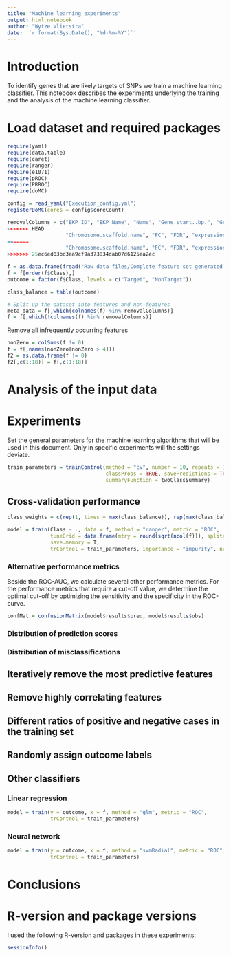 ```yaml
---
title: "Machine learning experiments"
output: html_notebook
author: "Wytze Vlietstra"
date: '`r format(Sys.Date(), "%d-%m-%Y")`'
---
```


# Introduction

To identify genes that are likely targets of SNPs we train a machine learning classifier.
This notebook describes the experiments underlying the training and the analysis of the machine learning classifier.


# Load dataset and required packages

```r
require(yaml)
require(data.table)
require(caret)
require(ranger)
require(e1071)
require(pROC)
require(PRROC)
require(doMC)

config = read_yaml("Execution_config.yml")
registerDoMC(cores = config$coreCount)
```

```r
removalColumns = c("EKP_ID", "EKP_Name", "Name", "Gene.start..bp.", "Gene.end..bp.",
<<<<<<< HEAD
                   "Chromosome.scaffold.name", "FC", "FDR", "expression")
=======
                   "Chromosome.scaffold.name", "FC", "FDR", "expression", "Class")
>>>>>>> 25ec6ed03bd3ea9cf9a373834dab07d6125ea2ec

f = as.data.frame(fread("Raw data files/Complete feature set generated on 28-06-2019.csv"))
f = f[order(f$Class),]
outcome = factor(f$Class, levels = c("Target", "NonTarget"))

class_balance = table(outcome)

# Split up the dataset into features and non-features
meta_data = f[,which(colnames(f) %in% removalColumns)]
f = f[,which(!colnames(f) %in% removalColumns)]
```

Remove all infrequently occurring features
```r
nonZero = colSums(f != 0)
f = f[,names(nonZero[nonZero > 4])]
f2 = as.data.frame(f != 0)
f2[,c(1:18)] = f[,c(1:18)]
```

# Analysis of the input data

# Experiments

Set the general parameters for the machine learning algorithms that will be used in this document.
Only in specific experiments will the settings deviate.

```r
train_parameters = trainControl(method = "cv", number = 10, repeats = 10,
                                classProbs = TRUE, savePredictions = TRUE, 
                                summaryFunction = twoClassSummary)
```

## Cross-validation performance
```r
class_weights = c(rep(1, times = max(class_balance)), rep(max(class_balance)/min(class_balance), times = min(class_balance)))

model = train(Class ~ ., data = f, method = "ranger", metric = "ROC", 
              tuneGrid = data.frame(mtry = round(sqrt(ncol(f))), splitrule = "gini", min.node.size = 1),
              save.memory = T,
              trControl = train_parameters, importance = "impurity", num.trees = 1000)
```

### Alternative performance metrics

Beside the ROC-AUC, we calculate several other performance metrics.
For the performance metrics that require a cut-off value, we determine the optimal cut-off by optimizing the sensitivity and the specificity in the ROC-curve.

```r
confMat = confusionMatrix(model$results$pred, model$results$obs)

```

### Distribution of prediction scores

### Distribution of misclassifications

## Iteratively remove the most predictive features

## Remove highly correlating features

## Different ratios of positive and negative cases in the training set

## Randomly assign outcome labels

## Other classifiers

### Linear regression

```r
model = train(y = outcome, x = f, method = "glm", metric = "ROC", 
              trControl = train_parameters)
```

### Neural network

```r
model = train(y = outcome, x = f, method = "svmRadial", metric = "ROC", 
              trControl = train_parameters)
```

# Conclusions

# R-version and package versions

I used the following R-version and packages in these experiments:

```r
sessionInfo()
```